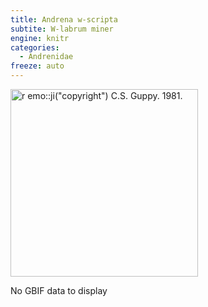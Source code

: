 ```yaml
---
title: Andrena w-scripta
subtite: W-labrum miner
engine: knitr
categories:
  - Andrenidae
freeze: auto
---
```

[![`r emo::ji("copyright")` C.S. Guppy. 1981.](/files/no_bee.png){height=300}](https://www.zoology.ubc.ca/entomology/main/Hymenoptera/Andrenidae/Andrena%20w-scripta%20(3lateral).jpg)

No GBIF data to display
